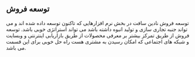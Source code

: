 ## توسعه فروش

توسعه فروش نادین سافت در بخش نرم افزارهایی که تاکنون توسعه داده شده اند و می تواند جنبه تجاری سازی و تولید انبوه داشته باشد می تواند استراتژی خوبی باشد. توسعه فروش از طریق تمرکز بیشتر بر معرفی محصولات از طریق بازاریابی اینترنتی و وبسایت و شبکه های اجتماعی که امکان رسیدن به مشتری هست راه حل خوبی برای این قسمت می باشد. 